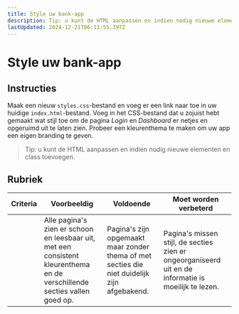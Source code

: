 ```yaml
---
title: Style uw bank-app
description: Tip: u kunt de HTML aanpassen en indien nodig nieuwe elementen en class toevoegen.
lastUpdated: 2024-12-21T06:11:55.397Z
---
```


# Style uw bank-app

## Instructies

Maak een nieuw `styles.css`-bestand en voeg er een link naar toe in uw huidige `index.html`-bestand. Voeg in het CSS-bestand dat u zojuist hebt gemaakt wat stijl toe om de pagina *Login* en *Dashboard* er netjes en opgeruimd uit te laten zien. Probeer een kleurenthema te maken om uw app een eigen branding te geven.

> Tip: u kunt de HTML aanpassen en indien nodig nieuwe elementen en class toevoegen.

## Rubriek

| Criteria | Voorbeeldig                                                                                                               | Voldoende                                                                       | Moet worden verbeterd                                                                             |
| -------- | ----------------------------------------------------------------------------------------------------------------------- | ------------------------------------------------------------------------------ | --------------------------------------------------------------------------------------------- |
|          | Alle pagina's zien er schoon en leesbaar uit, met een consistent kleurenthema en de verschillende secties vallen goed op. | Pagina's zijn opgemaakt maar zonder thema of met secties die niet duidelijk zijn afgebakend.| Pagina's missen stijl, de secties zien er ongeorganiseerd uit en de informatie is moeilijk te lezen. |
